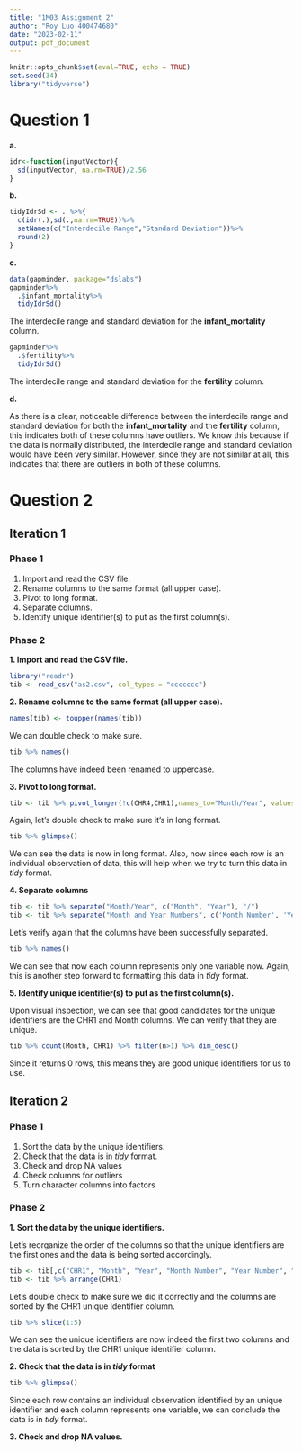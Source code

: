 ```yaml
---
title: "1M03 Assignment 2"
author: "Roy Luo 400474680"
date: "2023-02-11"
output: pdf_document
---
```


```r
knitr::opts_chunk$set(eval=TRUE, echo = TRUE)
set.seed(34)
library("tidyverse")
```

# Question 1

**a.**
```r
idr<-function(inputVector){
  sd(inputVector, na.rm=TRUE)/2.56
}
```
**b.**
```r
tidyIdrSd <- . %>%{
  c(idr(.),sd(.,na.rm=TRUE))%>%
  setNames(c("Interdecile Range","Standard Deviation"))%>%
  round(2)
}
```
**c.**
```r
data(gapminder, package="dslabs")
gapminder%>%
  .$infant_mortality%>%
  tidyIdrSd()
```
The interdecile range and standard deviation for the **infant_mortality** column.
```r
gapminder%>%
  .$fertility%>%
  tidyIdrSd()
```
The interdecile range and standard deviation for the **fertility** column.

**d.**

As there is a clear, noticeable difference between the interdecile range and standard deviation for both the **infant_mortality** and the **fertility** column, this indicates both of these columns have outliers. We know this because if the data is normally distributed, the interdecile range and standard deviation would have been very similar. However, since they are not similar at all, this indicates that there are outliers in both of these columns. \newpage

# Question 2

## Iteration 1

### Phase 1
1. Import and read the CSV file.
2. Rename columns to the same format (all upper case).
3. Pivot to long format.
4. Separate columns.
5. Identify unique identifier(s) to put as the first column(s).

### Phase 2
**1. Import and read the CSV file.**
```r
library("readr")
tib <- read_csv("as2.csv", col_types = "ccccccc")
```
**2. Rename columns to the same format (all upper case).**
```r
names(tib) <- toupper(names(tib))
```
We can double check to make sure.
```r
tib %>% names()
```
The columns have indeed been renamed to uppercase.

**3. Pivot to long format.**
```r
tib <- tib %>% pivot_longer(!c(CHR4,CHR1),names_to="Month/Year", values_to = "Month and Year Numbers")
```
Again, let's double check to make sure it's in long format.
```r
tib %>% glimpse()
```
We can see the data is now in long format. Also, now since each row is an individual observation of data, this will help when we try to turn this data in *tidy* format.

**4. Separate columns**
```r
tib <- tib %>% separate("Month/Year", c("Month", "Year"), "/")
tib <- tib %>% separate("Month and Year Numbers", c('Month Number', 'Year Number'), ".-.")
``` 
Let's verify again that the columns have been successfully separated.
```r
tib %>% names()
```
We can see that now each column represents only one variable now. Again, this is another step forward to formatting this data in *tidy* format.

**5. Identify unique identifier(s) to put as the first column(s).**

Upon visual inspection, we can see that good candidates for the unique identifiers are the CHR1 and Month columns. We can verify that they are unique.
```r
tib %>% count(Month, CHR1) %>% filter(n>1) %>% dim_desc()
```
Since it returns 0 rows, this means they are good unique identifiers for us to use. \newpage

## Iteration 2

### Phase 1
1. Sort the data by the unique identifiers.
2. Check that the data is in *tidy* format.
3. Check and drop NA values 
4. Check columns for outliers 
5. Turn character columns into factors

### Phase 2

**1. Sort the data by the unique identifiers.**

Let's reorganize the order of the columns so that the unique identifiers are the first ones and the data is being sorted accordingly.
```r
tib <- tib[,c("CHR1", "Month", "Year", "Month Number", "Year Number", "CHR4")]
tib <- tib %>% arrange(CHR1)
```
Let's double check to make sure we did it correctly and the columns are sorted by the CHR1 unique identifier column.
```r
tib %>% slice(1:5)
```
We can see the unique identifiers are now indeed the first two columns and the data is sorted by the CHR1 unique identifier column.

**2. Check that the data is in *tidy* format**
```r
tib %>% glimpse()
```
Since each row contains an individual observation identified by an unique identifier and each column represents one variable, we can conclude the data is in *tidy* format.

**3. Check and drop NA values.**
```r

```
